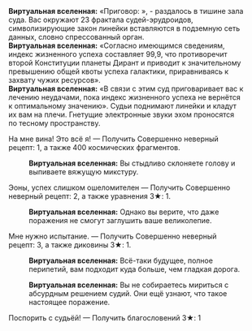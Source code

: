{{Диалог Начало}}
:'''Виртуальная вселенная:''' «Приговор: {{MC|ж=виновна|м=виновен}}», - раздалось в тишине зала суда. Вас окружают 23 фрактала судей-эрудроидов, символизирующие закон линейки вставляются в подземную сеть данных, словно спрессованный орган.
:'''Виртуальная вселенная:''' «Согласно имеющимся сведениям, индекс жизненного успеха {{MC|ж=подсудимой|м=подсудимого}} составляет 99,9, что противоречит второй Конституции планеты Дирант и приводит к значительному превышению общей квоты успеха галактики, приравниваясь к захвату чужих ресурсов».
:'''Виртуальная вселенная:''' «В связи с этим суд приговаривает вас к лечению неудачами, пока индекс жизненного успеха не вернётся к оптимальному значению». Судьи поднимают линейки и кладут их вам на плечи. Гнетущие электронные звуки эхом проносятся по тесному пространству.
:{{Диалог|Звезда}} На мне вина! Это всё я! &mdash; Получить Совершенно неверный рецепт: 1, а также 400 космических фрагментов.
::'''Виртуальная вселенная:''' Вы стыдливо склоняете голову и выпиваете вяжущую микстуру.
:{{Диалог|Звезда}} Эоны, успех слишком ошеломителен &mdash; Получить Совершенно неверный рецепт: 2, а также уравнения 3★: 1.
::'''Виртуальная вселенная:''' Однако вы верите, что даже поражения не смогут заглушить ваше великолепие.
:{{Диалог|Звезда}} Мне нужно испытание. &mdash; Получить Совершенно неверный рецепт: 3, а также диковины 3★: 1.
::'''Виртуальная вселенная:''' Всё-таки будущее, полное перипетий, вам подходит куда больше, чем гладкая дорога.
:{{SU Special Dialogue|День|А твоё какое дело?|Отказаться от испытания и захватить 300 космических фрагментов.}}
::'''Виртуальная вселенная:''' Вы не собираетесь мириться с абсурдным решением судий. Они ещё узнают, что такое настоящее поражение.
:{{Диалог|Звезда}} Поспорить с судьёй! &mdash; Получить благословений 3★: 1
{{Диалог Конец}}